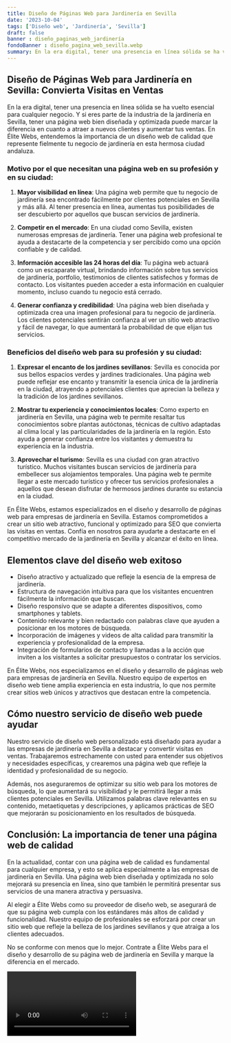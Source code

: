 ```yaml
---
title: Diseño de Páginas Web para Jardinería en Sevilla
date: '2023-10-04'
tags: ['Diseño web', 'Jardinería', 'Sevilla']
draft: false
banner : diseño_paginas_web_jardinería
fondoBanner : diseño_pagina_web_sevilla.webp
summary: En la era digital, tener una presencia en línea sólida se ha vuelto esencial para cualquier negocio. Y si eres parte de la industria de la jardinería en Sevilla, tener una página web bien diseñada y optimizada puede marcar la diferencia en cuanto a atraer a nuevos clientes y aumentar tus ventas. En Élite Webs, entendemos la importancia de un diseño web de calidad que represente fielmente tu negocio de jardinería en esta hermosa ciudad andaluza.
---
```


## Diseño de Páginas Web para Jardinería en Sevilla: Convierta Visitas en Ventas

En la era digital, tener una presencia en línea sólida se ha vuelto esencial para cualquier negocio. Y si eres parte de la industria de la jardinería en Sevilla, tener una página web bien diseñada y optimizada puede marcar la diferencia en cuanto a atraer a nuevos clientes y aumentar tus ventas. En Élite Webs, entendemos la importancia de un diseño web de calidad que represente fielmente tu negocio de jardinería en esta hermosa ciudad andaluza.

### Motivo por el que necesitan una página web en su profesión y en su ciudad:

1. **Mayor visibilidad en línea**: Una página web permite que tu negocio de jardinería sea encontrado fácilmente por clientes potenciales en Sevilla y más allá. Al tener presencia en línea, aumentas tus posibilidades de ser descubierto por aquellos que buscan servicios de jardinería.

2. **Competir en el mercado**: En una ciudad como Sevilla, existen numerosas empresas de jardinería. Tener una página web profesional te ayuda a destacarte de la competencia y ser percibido como una opción confiable y de calidad.

3. **Información accesible las 24 horas del día**: Tu página web actuará como un escaparate virtual, brindando información sobre tus servicios de jardinería, portfolio, testimonios de clientes satisfechos y formas de contacto. Los visitantes pueden acceder a esta información en cualquier momento, incluso cuando tu negocio está cerrado.

4. **Generar confianza y credibilidad**: Una página web bien diseñada y optimizada crea una imagen profesional para tu negocio de jardinería. Los clientes potenciales sentirán confianza al ver un sitio web atractivo y fácil de navegar, lo que aumentará la probabilidad de que elijan tus servicios.

### Beneficios del diseño web para su profesión y su ciudad:

1. **Expresar el encanto de los jardines sevillanos**: Sevilla es conocida por sus bellos espacios verdes y jardines tradicionales. Una página web puede reflejar ese encanto y transmitir la esencia única de la jardinería en la ciudad, atrayendo a potenciales clientes que aprecian la belleza y la tradición de los jardines sevillanos.

2. **Mostrar tu experiencia y conocimientos locales**: Como experto en jardinería en Sevilla, una página web te permite resaltar tus conocimientos sobre plantas autóctonas, técnicas de cultivo adaptadas al clima local y las particularidades de la jardinería en la región. Esto ayuda a generar confianza entre los visitantes y demuestra tu experiencia en la industria.

3. **Aprovechar el turismo**: Sevilla es una ciudad con gran atractivo turístico. Muchos visitantes buscan servicios de jardinería para embellecer sus alojamientos temporales. Una página web te permite llegar a este mercado turístico y ofrecer tus servicios profesionales a aquellos que desean disfrutar de hermosos jardines durante su estancia en la ciudad.

En Élite Webs, estamos especializados en el diseño y desarrollo de páginas web para empresas de jardinería en Sevilla. Estamos comprometidos a crear un sitio web atractivo, funcional y optimizado para SEO que convierta las visitas en ventas. Confía en nosotros para ayudarte a destacarte en el competitivo mercado de la jardinería en Sevilla y alcanzar el éxito en línea.

<GifSeo />

<Cta />

## Elementos clave del diseño web exitoso

- Diseño atractivo y actualizado que refleje la esencia de la empresa de jardinería.
- Estructura de navegación intuitiva para que los visitantes encuentren fácilmente la información que buscan.
- Diseño responsivo que se adapte a diferentes dispositivos, como smartphones y tablets.
- Contenido relevante y bien redactado con palabras clave que ayuden a posicionar en los motores de búsqueda.
- Incorporación de imágenes y videos de alta calidad para transmitir la experiencia y profesionalidad de la empresa.
- Integración de formularios de contacto y llamadas a la acción que inviten a los visitantes a solicitar presupuestos o contratar los servicios.

En Élite Webs, nos especializamos en el diseño y desarrollo de páginas web para empresas de jardinería en Sevilla. Nuestro equipo de expertos en diseño web tiene amplia experiencia en esta industria, lo que nos permite crear sitios web únicos y atractivos que destacan entre la competencia.

## Cómo nuestro servicio de diseño web puede ayudar

Nuestro servicio de diseño web personalizado está diseñado para ayudar a las empresas de jardinería en Sevilla a destacar y convertir visitas en ventas. Trabajaremos estrechamente con usted para entender sus objetivos y necesidades específicas, y crearemos una página web que refleje la identidad y profesionalidad de su negocio.

Además, nos aseguraremos de optimizar su sitio web para los motores de búsqueda, lo que aumentará su visibilidad y le permitirá llegar a más clientes potenciales en Sevilla. Utilizamos palabras clave relevantes en su contenido, metaetiquetas y descripciones, y aplicamos prácticas de SEO que mejorarán su posicionamiento en los resultados de búsqueda.

## Conclusión: La importancia de tener una página web de calidad

En la actualidad, contar con una página web de calidad es fundamental para cualquier empresa, y esto se aplica especialmente a las empresas de jardinería en Sevilla. Una página web bien diseñada y optimizada no solo mejorará su presencia en línea, sino que también le permitirá presentar sus servicios de una manera atractiva y persuasiva.

Al elegir a Élite Webs como su proveedor de diseño web, se asegurará de que su página web cumpla con los estándares más altos de calidad y funcionalidad. Nuestro equipo de profesionales se esforzará por crear un sitio web que refleje la belleza de los jardines sevillanos y que atraiga a los clientes adecuados.

No se conforme con menos que lo mejor. Contrate a Élite Webs para el diseño y desarrollo de su página web de jardinería en Sevilla y marque la diferencia en el mercado.

<Video />

<CtaBot job='Jardinería' city='Sevilla'/>

<Gmaps query='Sevilla+españa+maps' />